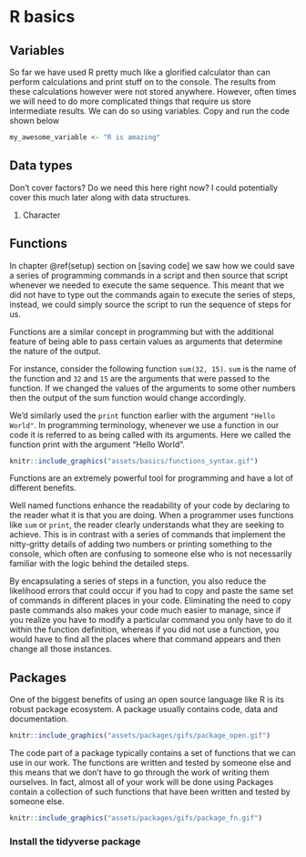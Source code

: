 # R basics

## Variables
So far we have used R pretty much like a glorified calculator than can perform calculations and print stuff on to the console. The results from these calculations however were not stored anywhere. However, often times we will need to do more complicated things that require us store intermediate results. We can do so using variables. Copy and run the code shown below

```r
my_awesome_variable <- "R is amazing"
```

## Data types
Don't cover factors? Do we need this here right now? I could potentially cover this much later along with data structures.

1. Character

## Functions
In chapter \@ref(setup) section on [saving code] we saw how we could save a series of programming commands in a script and then source that script whenever we needed to execute the same sequence. This meant that we did not have to type out the commands again to execute the series of steps, instead, we could simply source the script to run the sequence of steps for us.

Functions are a similar concept in programming but with the additional feature of being able to pass certain values as arguments that determine the nature of the output.

For instance, consider the following function `sum(32, 15)`. `sum` is the name of the function and `32` and `15` are the arguments that were passed to the function. If we changed the values of the arguments to some other numbers then the output of the sum function would change accordingly.

We'd similarly used the `print` function earlier with the argument `"Hello World"`. In programming terminology, whenever we use a function in our code it is referred to as being called with its arguments. Here we called the function print with the argument "Hello World".

```r
knitr::include_graphics("assets/basics/functions_syntax.gif")
```

Functions are an extremely powerful tool for programming and have a lot of different benefits.

Well named functions enhance the readability of your code by declaring to the reader what it is that you are doing. When a programmer uses functions like `sum` or `print`, the reader clearly understands what they are seeking to achieve. This is in contrast with a series of commands that implement the nitty-gritty details of adding two numbers or printing something to the console, which often are confusing to someone else who is not necessarily familiar with the logic behind the detailed steps.

By encapsulating a series of steps in a function, you also reduce the likelihood errors that could occur if you had to copy and paste the same set of commands in different places in your code. Eliminating the need to copy paste commands also makes your code much easier to manage, since if you realize you have to modify a particular command you only have to do it within the function definition, whereas if you did not use a function, you would have to find all the places where that command appears and then change all those instances.


## Packages
One of the biggest benefits of using an open source language like R is its robust package ecosystem. A package usually contains code, data and documentation.

```r
knitr::include_graphics("assets/packages/gifs/package_open.gif")
```

The code part of a package typically contains a set of functions that we can use in our work. The functions are written and tested by someone else and this means that we don't have to go through the work of writing them ourselves. In fact, almost all of your work will be done using Packages contain a collection of such functions that have been written and tested by someone else.

```r
knitr::include_graphics("assets/packages/gifs/package_fn.gif")
```

### Install the tidyverse package






  

